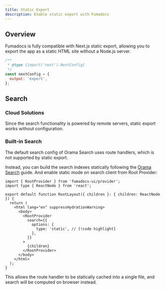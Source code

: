 ```yaml
---
title: Static Export
description: Enable static export with Fumadocs
---
```


## Overview

Fumadocs is fully compatible with Next.js static export, allowing you to export the app as a static HTML site without a Node.js server.

```js title="next.config.mjs"
/**
 * @type {import('next').NextConfig}
 */
const nextConfig = {
  output: 'export',
};
```

## Search

### Cloud Solutions

Since the search functionality is powered by remote servers, static export works without configuration.

### Built-in Search

The default search config of Orama Search uses route handlers, which is not supported by static export.

Instead, you can build the search indexes statically following the [Orama Search](/docs/headless/search/orama#static-export) guide.
And enable static mode on search client from Root Provider:

```tsx title="app/layout.tsx"
import { RootProvider } from 'fumadocs-ui/provider';
import type { ReactNode } from 'react';

export default function RootLayout({ children }: { children: ReactNode }) {
  return (
    <html lang="en" suppressHydrationWarning>
      <body>
        <RootProvider
          search={{
            options: {
              type: 'static', // [!code highlight]
            },
          }}
        >
          {children}
        </RootProvider>
      </body>
    </html>
  );
}
```

This allows the route handler to be statically cached into a single file, and search will be computed on browser instead.
